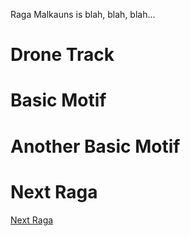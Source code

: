 

Raga Malkauns is blah, blah, blah...

# Drone Track

<DSPPlayer title='Drone for Raga Malkauns' appname='drone' code={droneCode} settings={malkaunsDrone} />

# Basic Motif

<MotifPlayer motif='Sa ga ma dha ni SA 2' scale={malkaunsScale} drone={malkaunsDrone} />

# Another Basic Motif

<MotifPlayer motif='SA ni dha ma ga Sa 2' scale={malkaunsScale} drone={malkaunsDrone} />

# Next Raga

[Next Raga](/nextraga/)